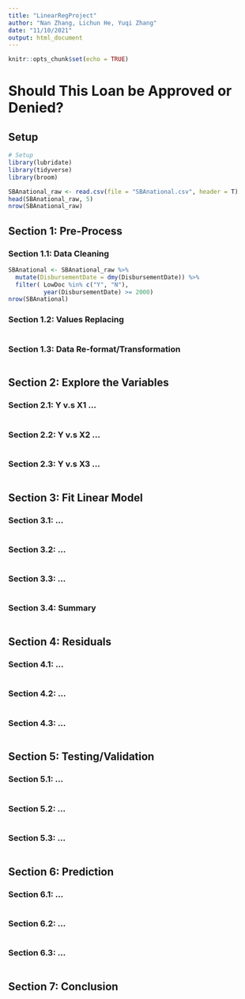 ```yaml
---
title: "LinearRegProject"
author: "Nan Zhang, Lichun He, Yuqi Zhang"
date: "11/10/2021"
output: html_document
---
```


```r
knitr::opts_chunk$set(echo = TRUE)
```

# Should This Loan be Approved or Denied?

## Setup
```r
# Setup
library(lubridate)
library(tidyverse)
library(broom)

SBAnational_raw <- read.csv(file = "SBAnational.csv", header = T)
head(SBAnational_raw, 5)
nrow(SBAnational_raw)
```
## Section 1: Pre-Process

### Section 1.1: Data Cleaning
```r
SBAnational <- SBAnational_raw %>% 
  mutate(DisbursementDate = dmy(DisbursementDate)) %>% 
  filter( LowDoc %in% c("Y", "N"),
          year(DisbursementDate) >= 2000)
nrow(SBAnational)
```

### Section 1.2: Values Replacing
```r

```

### Section 1.3: Data Re-format/Transformation
```r

```

## Section 2: Explore the Variables

### Section 2.1: Y v.s X1 ...
```r

```

### Section 2.2: Y v.s X2 ...
```r

```

### Section 2.3: Y v.s X3 ...
```r

```

## Section 3: Fit Linear Model

### Section 3.1: ...
```r

```

### Section 3.2: ...
```r

```

### Section 3.3: ...
```r

```

### Section 3.4: Summary
```r

```

## Section 4: Residuals

### Section 4.1: ...
```r

```

### Section 4.2: ...
```r

```

### Section 4.3: ...
```r

```

## Section 5: Testing/Validation

### Section 5.1: ...
```r

```

### Section 5.2: ...
```r

```

### Section 5.3: ...
```r

```

## Section 6: Prediction

### Section 6.1: ...
```r

```

### Section 6.2: ...
```r

```

### Section 6.3: ...
```r

```

## Section 7: Conclusion
